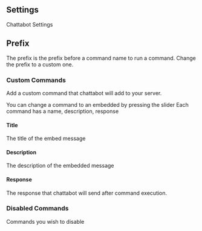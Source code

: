 ## Settings
Chattabot Settings

## Prefix 
The prefix is the prefix before a command name to run a command.
Change the prefix to a custom one.

### Custom Commands
Add a custom command that chattabot will add to your server.

You can change a command to an embedded by pressing the slider
Each command has a name, description, response
#### Title 
The title of the embed message

#### Description
The description of the embedded message

#### Response
The response that chattabot will send after command execution.

### Disabled Commands
Commands you wish to disable
